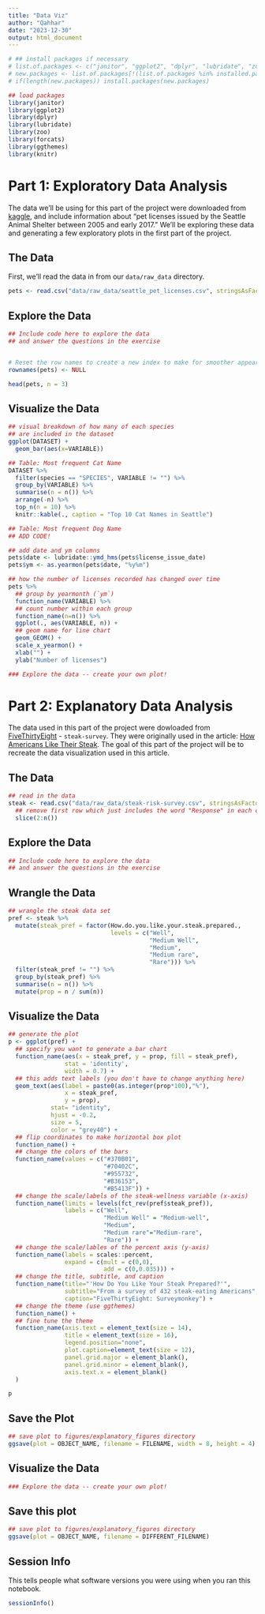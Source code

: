 ```yaml
---
title: "Data Viz"
author: "Qahhar"
date: "2023-12-30"
output: html_document
---
```


```r
# ## install packages if necessary
# list.of.packages <- c("janitor", "ggplot2", "dplyr", "lubridate", "zoo", "forcats", "ggthemes", "knitr", "rmarkdown", "usethis")
# new.packages <- list.of.packages[!(list.of.packages %in% installed.packages()[,"Package"])]
# if(length(new.packages)) install.packages(new.packages)

## load packages
library(janitor)
library(ggplot2)
library(dplyr)
library(lubridate)
library(zoo)
library(forcats)
library(ggthemes)
library(knitr)

```

# Part 1: Exploratory Data Analysis

The data we'll be using for this part of the project were downloaded from [kaggle](https://www.kaggle.com/aaronschlegel/seattle-pet-licenses/data), and include information about "pet licenses issued by the Seattle Animal Shelter between 2005 and early 2017." We'll be exploring these data and generating a few exploratory plots in the first part of the project.


## The Data

First, we'll read the data in from our `data/raw_data` directory.

```r

pets <- read.csv("data/raw_data/seattle_pet_licenses.csv", stringsAsFactors = FALSE)


```

## Explore the Data

```r
## Include code here to explore the data 
## and answer the questions in the exercise


# Reset the row names to create a new index to make for smoother appearance
rownames(pets) <- NULL

head(pets, n = 3)
```

## Visualize the Data

```r
## visual breakdown of how many of each species 
## are included in the dataset
ggplot(DATASET) +
  geom_bar(aes(x=VARIABLE))
```

```r
## Table: Most frequent Cat Name 
DATASET %>% 
  filter(species == "SPECIES", VARIABLE != "") %>%
  group_by(VARIABLE) %>% 
  summarise(n = n()) %>% 
  arrange(-n) %>%
  top_n(n = 10) %>%
  knitr::kable(., caption = "Top 10 Cat Names in Seattle")
```

```r
## Table: Most frequent Dog Name
## ADD CODE!
```

```r
## add date and ym columns
pets$date <- lubridate::ymd_hms(pets$license_issue_date)
pets$ym <- as.yearmon(pets$date, "%y%m")

## how the number of licenses recorded has changed over time
pets %>%
  ## group by yearmonth (`ym`)
  function_name(VARIABLE) %>% 
  ## count number within each group
  function_name(n=n()) %>%
  ggplot(., aes(VARIABLE, n)) + 
  ## geom name for line chart
  geom_GEOM() +
  scale_x_yearmon() + 
  xlab("") + 
  ylab("Number of licenses")
```

```r
### Explore the data -- create your own plot!

```

# Part 2: Explanatory Data Analysis

The data used in this part of the project were dowloaded from [FiveThirtyEight](https://data.fivethirtyeight.com/) - `steak-survey`.  They were originally used in the article: [How Americans Like Their Steak](https://fivethirtyeight.com/features/how-americans-like-their-steak/). The goal of this part of the project will be to recreate the data visualization used in this article.

## The Data

```r
## read in the data
steak <- read.csv("data/raw_data/steak-risk-survey.csv", stringsAsFactors = FALSE) %>%
  ## remove first row which just includes the word "Response" in each column
  slice(2:n())
```

## Explore the Data

```r
## Include code here to explore the data 
## and answer the questions in the exercise
```

## Wrangle the Data

```r
## wrangle the steak data set
pref <- steak %>% 
  mutate(steak_pref = factor(How.do.you.like.your.steak.prepared.,
                             levels = c("Well",
                                        "Medium Well",
                                        "Medium",
                                        "Medium rare",
                                        "Rare"))) %>% 
  filter(steak_pref != "") %>% 
  group_by(steak_pref) %>% 
  summarise(n = n()) %>%
  mutate(prop = n / sum(n))
```

## Visualize the Data

```r
## generate the plot 
p <- ggplot(pref) +
  ## specify you want to generate a bar chart
  function_name(aes(x = steak_pref, y = prop, fill = steak_pref),
                stat = 'identity', 
                width = 0.7) + 
  ## this adds text labels (you don't have to change anything here)
  geom_text(aes(label = paste0(as.integer(prop*100),"%"),
                x = steak_pref,
                y = prop), 
            stat= "identity", 
            hjust = -0.2, 
            size = 5,
            color = "grey40") +
  ## flip coordinates to make horizontal box plot
  function_name() +
  ## change the colors of the bars
  function_name(values = c("#370B01", 
                           "#70402C",
                           "#955732", 
                           "#B36153",
                           "#B5413F")) +
  ## change the scale/labels of the steak-wellness variable (x-axis)
  function_name(limits = levels(fct_rev(pref$steak_pref)),
                labels = c("Well", 
                           "Medium Well" = "Medium-well",
                           "Medium",
                           "Medium rare"="Medium-rare",
                           "Rare")) +
  ## change the scale/lables of the percent axis (y-axis)
  function_name(labels = scales::percent, 
                expand = c(mult = c(0,0), 
                           add = c(0,0.035))) +
  ## change the title, subtitle, and caption
  function_name(title="'How Do You Like Your Steak Prepared?'", 
                subtitle="From a survey of 432 steak-eating Americans",
                caption="FiveThirtyEight: Surveymonkey") +
  ## change the theme (use ggthemes)
  function_name() +
  ## fine tune the theme
  function_name(axis.text = element_text(size = 14), 
                title = element_text(size = 16), 
                legend.position="none", 
                plot.caption=element_text(size = 12), 
                panel.grid.major = element_blank(), 
                panel.grid.minor = element_blank(),
                axis.text.x = element_blank() 
  )

p
```

## Save the Plot

```r
## save plot to figures/explanatory_figures directory
ggsave(plot = OBJECT_NAME, filename = FILENAME, width = 8, height = 4)
```

## Visualize the Data

```r
### Explore the data -- create your own plot!

```

## Save this plot 

```r
## save plot to figures/explanatory_figures directory
ggsave(plot = OBJECT_NAME, filename = DIFFERENT_FILENAME)
```


## Session Info 
This tells people what software versions you were using when you ran this notebook. 

```r
sessionInfo()
```